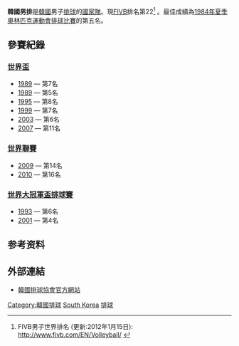 {{Infobox national volleyball team
| name               = 韓國
| image              = Korea Volley Association.png
| federation         = [[韓國排球協會|韓國排球協會]]
| website            = [http://www.kva.or.kr/ www.kva.or.kr]
| confederation      = AVC
| manager            =
| coach              = Shin Chi-Yong
| Olympic apps       = 8
| Olympic first      = 1964
| Olympic best       = 第5名 ([[1984年夏季奧林匹克運動會男子排球比賽|1984]])
| World Champs apps  = 9
| World Champs first = 1956
| World Champs best  = 第4名 ([[1978年世界男子排球錦標賽|1978]])
| Regional name      = [[亞洲排球錦標賽|亞洲錦標賽]]
| Regional cup apps  = 18
| Regional cup first = [[1975年亞洲男子排球錦標賽|1975]]
| Regional cup best  = {{Asia1}} ([[1989年亞洲男子排球錦標賽|1989]], [[1993年亞洲男子排球錦標賽|1993]], [[2001年亞洲男子排球錦標賽|2001]], [[2003年亞洲男子排球錦標賽|2003]])
| pattern_la1 =  
| pattern_b1  = _thinwhitesides 
| pattern_ra1 =  
| pattern_s1  = 
| leftarm1    = C21E2B
| body1       = C21E2B
| rightarm1   = C21E2B
| shorts1     = C21E2B
| pattern_la2 =  
| pattern_b2  = _thinsidesonwhite 
| pattern_ra2 =  
| pattern_s2  = 
| leftarm2    = ffffff  
| body2       = C21E2B
| rightarm2   = ffffff  
| shorts2     = 000000     
}}
{{MedalTableTop}}
{{MedalCompetition|[[亞洲排球錦標賽|亞洲錦標賽]]}}
{{MedalGold|[[1989年亞洲男子排球錦標賽|1989 漢城]]|團體}}
{{MedalGold|[[1993年亞洲男子排球錦標賽|1993 呵叻]]|團體}}
{{MedalGold|[[2001年亞洲男子排球錦標賽|2001 昌原市]]|團體}}
{{MedalGold|[[2003年亞洲男子排球錦標賽|2003 天津]]|團體}}
{{MedalSilver|[[1975年亞洲男子排球錦標賽|1975 墨爾本]]|團體}}
{{MedalSilver|[[1979年亞洲男子排球錦標賽|1979 麥納麥]]|團體}}
{{MedalSilver|[[1991年亞洲男子排球錦標賽|1991 伯斯]]|團體}}
{{MedalBronze|[[1983年亞洲男子排球錦標賽|1983 東京]]|團體}}
{{MedalBronze|[[1987年亞洲男子排球錦標賽|1987 科威特市]]|團體}}
{{MedalBronze|[[1995年亞洲男子排球錦標賽|1995 漢城]]|團體}}
{{MedalBronze|[[1999年亞洲男子排球錦標賽|1999 德黑蘭市]]|團體}}
{{MedalBronze|[[2005年亞洲男子排球錦標賽|2005 素攀]]|團體}}
{{MedalBronze|[[2007年亞洲男子排球錦標賽|2007 雅加達]]|團體}}
{{MedalBronze|[[2009年亞洲男子排球錦標賽|2009 馬尼拉]]|團體}}
{{MedalCompetition|[[亞洲運動會排球比賽|亞洲運動會]]}}
{{MedalGold|[[1978年亞洲運動會|1978 曼谷]]|[[1978年亞洲運動會排球比賽|團體]]}}
{{MedalGold|[[2002年亞洲運動會|2002 釜山]]|[[2002年亞洲運動會排球比賽|團體]]}}
{{MedalGold|[[2006年亞洲運動會|2006 杜哈]]|[[2006年亞洲運動會排球比賽|團體]]}}
{{MedalSilver|[[1966年亞洲運動會|1966 曼谷]]|[[1966年亞洲運動會排球比賽|團體]]}}
{{MedalSilver|[[1970年亞洲運動會|1970 曼谷]]|[[1970年亞洲運動會排球比賽|團體]]}}
{{MedalSilver|[[1974年亞洲運動會|1974 德黑蘭]]|[[1974年亞洲運動會排球比賽|團體]]}}
{{MedalSilver|[[1986年亞洲運動會|1986 漢城]]|[[1986年亞洲運動會排球比賽|團體]]}}
{{MedalSilver|[[1990年亞洲運動會|1990 北京]]|[[1990年亞洲運動會排球比賽|團體]]}}
{{MedalSilver|[[1998年亞洲運動會|1998 曼谷]]|[[1998年亞洲運動會排球比賽|團體]]}}
{{MedalBronze|[[1982年亞洲運動會|1982 新德里]]|[[1982年亞洲運動會排球比賽|團體]]}}
{{MedalBronze|[[1994年亞洲運動會|1994 廣島]]|[[1994年亞洲運動會排球比賽|團體]]}}
{{MedalBronze|[[2010年亞洲運動會|2010 廣州]]|[[2010年亞洲運動會排球比賽|團體]]}}
{{MedalBronze|[[2014年亞洲運動會|2014 仁川]]|[[2014年亞洲運動會排球比賽|團體]]}}
{{MedalCompetition|[[亞洲盃排球賽|亞洲盃]]}}
{{MedalSilver|[[2008年亞洲盃排球賽|2008 呵叻]]|團體}}
{{MedalBottom}}
'''韓國男排'''是[[韓國|韓國]]男子[[排球|排球]]的[[國家隊|國家隊]]。現[[FIVB|FIVB]]排名第22<ref>FIVB男子世界排名 (更新:2012年1月15日): http://www.fivb.com/EN/Volleyball/ {{Wayback|url=http://www.fivb.com/EN/Volleyball/ |date=20101219174002 }}</ref> 。最佳成績為[[1984年夏季奧林匹克運動會排球比賽|1984年夏季奧林匹克運動會排球比賽]]的第五名。

== 參賽紀錄 ==
=== [[世界盃排球賽|世界盃]] ===
*[[1989年世界盃排球賽|1989]] — 第7名
*[[1991年世界盃排球賽|1989]] — 第5名
*[[1995年世界盃排球賽|1995]] — 第8名
*[[1999年世界盃排球賽|1999]] — 第7名
*[[2003年世界盃排球賽|2003]] — 第6名
*[[2007年世界盃排球賽|2007]] — 第11名

=== [[世界排球聯賽|世界聯賽]] ===
*[[2009年世界排球聯賽|2009]] — 第14名
*[[2010年世界排球聯賽|2010]] — 第16名

=== [[世界大冠軍盃排球賽|世界大冠軍盃排球賽]] ===
*[[1993年世界排球大冠軍盃|1993]] — 第6名
*[[2001年世界排球大冠軍盃|2001]] — 第4名

== 参考资料 ==
{{reflist}}

== 外部連結 ==
* [https://web.archive.org/web/20110728205249/http://www.kva.or.kr/korean/portal.php 韓國排球協會官方網站]


{{亞洲排球聯合會男子隊}}

[[Category:韓國排球|Category:韓國排球]]
[[Category:國家男子排球隊|South Korea]]
[[Category:韓國體育國家隊|排球]]